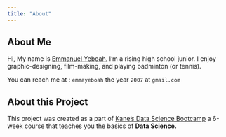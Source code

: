 ```yaml
---
title: "About" 
---
```


## About Me
Hi, My name is [Emmanuel Yeboah.](https://github.com/kwakuemma1) I'm a rising high school junior. I enjoy graphic-designing, film-making, and playing badminton (or tennis). 

You can reach  me at : `emmayeboah` the year `2007` at `gmail.com` 

## About this Project
This project was created as a part of [Kane's Data Science Bootcamp](https://bootcamp.davidkane.info/) a 6-week course that teaches you the basics of **Data Science.**
